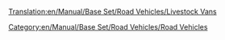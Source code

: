 [[Translation:en/Manual/Base Set/Road Vehicles/Livestock Vans]]

{{en/RoadVehicle|name     = Talbott Livestock Van
  |img      = en/Archive/Old 32bpp/Talbott Livestock Van.png
  |price    = £4,305 ($8,610) 
  |speed    = 30 mph (48 km/h)
  |annual   = £421 ($842)
  |designed = 1935
  |life     = 15
  |capacity = 14 items of livestock
}}
{{en/RoadVehicle|name     = Uhl Livestock Van
  |img      = en/Archive/Old 32bpp/Uhl Livestock Van.png
  |price    = £5,330 ($10,660)  
  |speed    = 55 mph (88 km/h)
  |annual   = £787 ($1,574)
  |designed = 1980
  |life     = 15
  |capacity = 16 items of livestock
}}
{{en/RoadVehicle|name     = Foster Livestock Van
  |img      = en/Archive/Old 32bpp/Foster Livestock Van.png
  |price    = £5,740 ($11,480) 
  |speed    = 70 mph (112 km/h)
  |annual   = £1,125 ($2,250)
  |designed = 2022
  |life     = 15
  |capacity = 18 items of livestock
}}

[[Category:en/Manual/Base Set/Road Vehicles/Road Vehicles]]